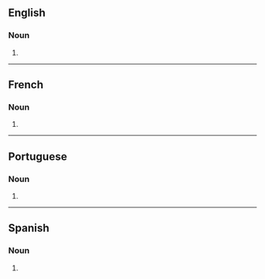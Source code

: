 {{also|pomélos}}

==English==

===Noun===
{{head|en|noun form}}

# {{plural of|en|pomelo}}

----

==French==

===Noun===
{{head|fr|noun form}}

# {{plural of|fr|pomelo}}

----

==Portuguese==

===Noun===
{{head|pt|noun plural form}}

# {{plural of|pt|pomelo}}

----

==Spanish==

===Noun===
{{head|es|noun form}}

# {{plural of|es|pomelo}}
